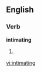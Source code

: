 
==English==

===Verb===
'''intimating'''

# {{present participle of|[[intimate]]}}

[[vi:intimating]]